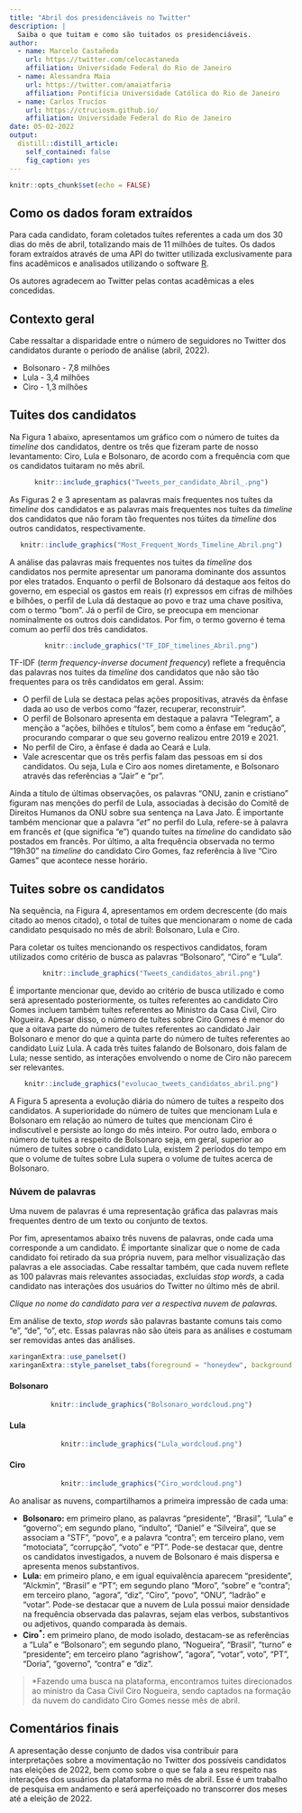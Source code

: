 ```yaml
---
title: "Abril dos presidenciáveis no Twitter"
description: |
  Saiba o que tuitam e como são tuitados os presidenciáveis. 
author:
  - name: Marcelo Castañeda
    url: https://twitter.com/celocastaneda
    affiliation: Universidade Federal do Rio de Janeiro
  - name: Alessandra Maia
    url: https://twitter.com/amaiatfaria
    affiliation: Pontifícia Universidade Católica do Rio de Janeiro
  - name: Carlos Trucíos
    url: https://ctruciosm.github.io/
    affiliation: Universidade Federal do Rio de Janeiro
date: 05-02-2022
output:
  distill::distill_article:
    self_contained: false
    fig_caption: yes
---
```



```r
knitr::opts_chunk$set(echo = FALSE)
```

## Como os dados foram extraídos

Para cada candidato, foram coletados tuítes referentes a cada um dos 30 dias do mês de abril, totalizando mais de 11 milhões de tuítes. Os dados foram extraídos através de uma API do twitter utilizada exclusivamente para fins acadêmicos e analisados utilizando o software [R](https://cran.r-project.org/).

<aside>
Os autores agradecem ao Twitter pelas contas acadêmicas a eles concedidas.
</aside>


## Contexto geral

Cabe ressaltar a disparidade entre o número de seguidores no Twitter dos candidatos durante o período de análise (abril, 2022).

- Bolsonaro - 7,8 milhões
- Lula - 3,4 milhões
- Ciro - 1,3 milhões


## Tuites dos candidatos

Na Figura 1 abaixo, apresentamos um gráfico com o número de tuites da _timeline_ dos candidatos, dentre os três que fizeram parte de nosso levantamento: Ciro, Lula e Bolsonaro, de acordo com a frequência com que os candidatos tuitaram no mês abril.

<center>
```r
knitr::include_graphics("Tweets_per_candidato_Abril_.png")
```
</center>

As Figuras 2 e 3 apresentam as palavras mais frequentes nos tuítes da _timeline_ dos candidatos e as palavras mais frequentes nos tuítes da _timeline_ dos candidatos que não foram tão frequentes nos túites da _timeline_ dos outros candidatos, respectivamente.

<center>
```r
knitr::include_graphics("Most_Frequent_Words_Timeline_Abril.png")
```
</center>

A análise das palavras mais frequentes nos tuites da _timeline_ dos candidatos nos permite apresentar um panorama dominante dos assuntos por eles tratados. Enquanto o perfil de Bolsonaro dá destaque aos feitos do governo, em especial os gastos em reais (r) expressos em cifras de milhões e bilhões, o perfil de Lula dá destaque ao povo e traz uma chave positiva, com o termo “bom”. Já o perfil de Ciro, se preocupa em mencionar nominalmente os outros dois candidatos. Por fim, o termo governo é tema comum ao perfil dos três candidatos.




<center>
```r
knitr::include_graphics("TF_IDF_timelines_Abril.png")
```
</center>


TF-IDF (*term frequency-inverse document frequency*) reflete a frequência das palavras nos tuites da _timeline_ dos candidatos que não são tão frequentes para os três candidatos em geral. Assim:

- O perfil de Lula se destaca pelas ações propositivas, através da ênfase dada ao uso de verbos como “fazer, recuperar, reconstruir”.
- O perfil de Bolsonaro apresenta em destaque a palavra “Telegram”, a menção a “ações, bilhões e títulos”, bem como a ênfase em “redução”, procurando comparar o que seu governo realizou entre 2019 e 2021. 
- No perfil de Ciro, a ênfase é dada ao Ceará e Lula. 
- Vale acrescentar que os três perfis falam das pessoas em si dos candidatos. Ou seja, Lula e Ciro aos nomes diretamente, e Bolsonaro através das referências a “Jair” e “pr”. 


Ainda a título de últimas observações, os palavras “ONU, zanin e cristiano” figuram nas menções do perfil de Lula, associadas à decisão do Comitê de Direitos Humanos da ONU sobre sua sentença na Lava Jato.  É importante também mencionar que a palavra "*et*" no perfil do Lula, refere-se à palavra em francês *et* (que significa "e") quando tuítes na _timeline_ do candidato são postados em francês. Por último, a alta frequência observada no termo "19h30" na _timeline_ do candidato Ciro Gomes, faz referência à live “Ciro Games” que acontece nesse horário.




## Tuites sobre os candidatos


Na sequência, na Figura 4, apresentamos em ordem decrescente (do mais citado ao menos citado), o total de tuítes que mencionaram o nome de cada candidato pesquisado no mês de abril: Bolsonaro, Lula e Ciro.


<aside>
Para coletar os tuítes mencionando os respectivos candidatos, foram utilizados como critério de busca as palavras "Bolsonaro", "Ciro" e "Lula".
</aside>

<center>
```r
knitr::include_graphics("Tweets_candidatos_abril.png")
```
</center>

É importante mencionar que, devido ao critério de busca utilizado e como será apresentado posteriormente, os tuítes referentes ao candidato Ciro Gomes incluem também tuítes referentes ao Ministro da Casa Civil, Ciro Nogueira. Apesar disso, o número de tuítes sobre Ciro Gomes é menor do que a oitava parte do número de tuítes referentes ao candidato Jair Bolsonaro e menor do que a quinta parte do número de tuítes referentes ao candidato Luiz Lula. A cada três tuites falando de Bolsonaro, dois falam de Lula; nesse sentido, as interações envolvendo o nome de Ciro não parecem ser relevantes.


<center>
```r
knitr::include_graphics("evolucao_tweets_candidatos_abril.png")
```
</center>

A Figura 5 apresenta a evolução diária do número de tuítes a respeito dos candidatos. A superioridade do número de tuítes que mencionam Lula e Bolsonaro em relação ao número de tuítes que mencionam Ciro é indiscutível e persiste ao longo do mês inteiro. Por outro lado, embora o número de tuítes a respeito de Bolsonaro seja, em geral, superior ao número de tuítes sobre o candidato Lula, existem 2 períodos do tempo em que o volume de tuítes sobre Lula supera o volume de tuítes acerca de Bolsonaro.

### Núvem de palavras

<aside>
Uma nuvem de palavras é uma representação gráfica das palavras mais frequentes dentro de um texto ou conjunto de textos. 
</aside>

Por fim, apresentamos abaixo três nuvens de palavras, onde cada uma corresponde a um candidato. É importante sinalizar que o nome de cada candidato foi retirado da sua própria nuvem, para melhor visualização das palavras a ele associadas. Cabe ressaltar também, que cada nuvem reflete as 100 palavras mais relevantes associadas, excluídas _stop words_, a cada candidato nas interações dos usuários do Twitter no último mês de abril.


_Clique no nome do candidato para ver a respectiva nuvem de palavras._

<aside>
Em análise de texto, _stop words_ são palavras bastante comuns tais como "e", "de", "o", etc. Essas palavras não são úteis para as análises e costumam ser removidas antes das análises.
</aside>


```r
xaringanExtra::use_panelset()
xaringanExtra::style_panelset_tabs(foreground = "honeydew", background = "#0F2E3D")
```

::::: {.panelset}

::: {.panel}

#### Bolsonaro {.panel-name}

<center>
```r
knitr::include_graphics("Bolsonaro_wordcloud.png")
```
</center>

:::

::: {.panel}

#### Lula {.panel-name}

<center>
```r
knitr::include_graphics("Lula_wordcloud.png")
```
</center>

:::

::: {.panel}

#### Ciro {.panel-name}

<center>
```r
knitr::include_graphics("Ciro_wordcloud.png")
```
</center>

:::

:::::


Ao analisar as nuvens, compartilhamos a primeira impressão de cada uma:


- **Bolsonaro:** em primeiro plano, as palavras “presidente”, “Brasil”, “Lula” e "governo''; em segundo plano, “indulto”, “Daniel” e “Silveira”, que se associam a “STF”, “povo”, e a palavra “contra”; em terceiro plano, vem “motociata”, “corrupção”, “voto” e “PT”.  Pode-se destacar que, dentre os candidatos investigados, a nuvem de Bolsonaro é mais dispersa e apresenta menos substantivos.
- **Lula:** em primeiro plano, e em igual equivalência aparecem “presidente”, “Alckmin”, “Brasil” e “PT”;  em segundo plano “Moro”, “sobre” e “contra”;  em terceiro plano, “agora”, “diz”, “Ciro”, “povo”, “ONU”, “ladrão” e “votar”. Pode-se destacar que a nuvem de Lula possui maior densidade na frequência observada das palavras, sejam elas verbos, substantivos ou adjetivos, quando comparada às demais.
- **Ciro$^{\ast}$:** em primeiro plano, de modo isolado, destacam-se as referências a “Lula” e “Bolsonaro”; em segundo plano, “Nogueira”, “Brasil”, “turno” e “presidente”; em terceiro plano “agrishow”, “agora”, “votar”, voto”, “PT”, “Doria”, “governo”, “contra” e “diz”. 

> *Fazendo uma busca na plataforma, encontramos tuites direcionados ao ministro da Casa Civil Ciro Nogueira, sendo captados na formação da nuvem do candidato Ciro Gomes nesse mês de abril.


## Comentários finais

A apresentação desse conjunto de dados visa contribuir para interpretações sobre a movimentação no Twitter dos possíveis candidatos nas eleições de 2022, bem como sobre o que se fala a seu respeito nas interações dos usuários da plataforma no mês de abril. Esse é um trabalho de pesquisa em andamento e será aperfeiçoado no transcorrer dos meses até a eleição de 2022.

